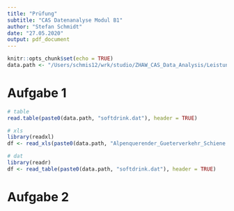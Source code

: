 ```yaml
---
title: "Prüfung"
subtitle: "CAS Datenanalyse Modul B1"
author: "Stefan Schmidt"
date: "27.05.2020"
output: pdf_document
---
```


```r
knitr::opts_chunk$set(echo = TRUE)
data.path <- "/Users/schmis12/wrk/studio/ZHAW_CAS_Data_Analysis/Leistungsnachweis_B1/data/"
```


# Aufgabe 1

```r

# table
read.table(paste0(data.path, "softdrink.dat"), header = TRUE)

# xls
library(readxl)
df <- read_xls(paste0(data.path, "Alpenquerender_Gueterverkehr_Schiene.xls"))

# dat
library(readr)
df <- read_table(paste0(data.path, "softdrink.dat"), header = TRUE)

```

# Aufgabe 2

